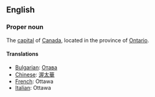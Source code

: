 ==English==

===Proper noun===

The [[capital]] of [[Canada]], located in the province of [[Ontario]].

====Translations====

*[[Bulgarian]]: [[Отава]]
*[[Chinese]]: [[渥太華]]
*[[French]]: Ottawa
*[[Italian]]: Ottawa